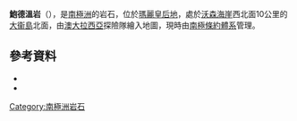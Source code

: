 {{Coord|66|24|S|98|45|E|source:GNIS|display=title}}

'''鮑德溫岩'''（{{lang-en|Baldwin Rocks}}），是[[南極洲|南極洲]]的岩石，位於[[瑪麗皇后地|瑪麗皇后地]]，處於[[沃森海崖|沃森海崖]]西北面10公里的[[大衞島|大衞島]]北面，由[[澳大拉西亞|澳大拉西亞]]探險隊繪入地圖，現時由[[南極條約體系|南極條約體系]]管理。

==參考資料==
*{{cite gnis | type = antarid | id = 898| name = Baldwin Rocks | accessdate = 2011-05-18}}
*{{usgs-gazetteer|id=898}}

{{Antarctica-geo-stub}}
[[Category:南極洲岩石|Category:南極洲岩石]]